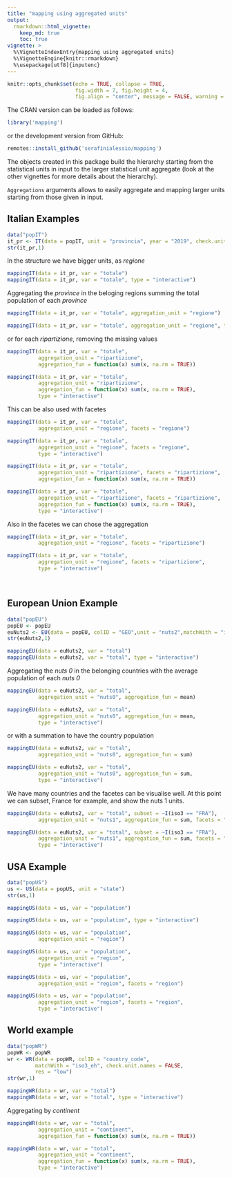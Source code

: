 ```yaml
---
title: "mapping using aggregated units"
output: 
  rmarkdown::html_vignette:
    keep_md: true 
    toc: true
vignette: >
  %\VignetteIndexEntry{mapping using aggregated units}
  %\VignetteEngine{knitr::rmarkdown}
  %\usepackage[utf8]{inputenc}
---
```


```r
knitr::opts_chunk$set(echo = TRUE, collapse = TRUE, 
                      fig.width = 7, fig.height = 4,
                      fig.align = "center", message = FALSE, warning = FALSE)

```

The CRAN version can be loaded as follows:
```r
library('mapping')
```

or the development version from GitHub:

```r
remotes::install_github('serafinialessio/mapping')
```

The objects created in this package build the hierarchy starting from the statistical units in input to the larger statistical unit aggregate (look at the other vignettes for more details about the hierarchy).

`Aggregations` arguments allows to easily aggregate and mapping larger units starting from those given in input. 


## Italian Examples

```r
data("popIT")
it_pr <- IT(data = popIT, unit = "provincia", year = "2019", check.unit.names = FALSE)
str(it_pr,1)
```

In the structure we have bigger units, as *regione*

```r
mappingIT(data = it_pr, var = "totale")
mappingIT(data = it_pr, var = "totale", type = "interactive")
```

Aggregating the *province* in the beloging regions  summing the total population of each *province*

```r
mappingIT(data = it_pr, var = "totale", aggregation_unit = "regione")

```
```r
mappingIT(data = it_pr, var = "totale", aggregation_unit = "regione", type = "interactive")
```


or for each *ripartizione*, removing the missing values

```r
mappingIT(data = it_pr, var = "totale", 
          aggregation_unit = "ripartizione", 
          aggregation_fun = function(x) sum(x, na.rm = TRUE))

mappingIT(data = it_pr, var = "totale", 
          aggregation_unit = "ripartizione", 
          aggregation_fun = function(x) sum(x, na.rm = TRUE),
          type = "interactive")
```

This can be also used with facetes

```r
mappingIT(data = it_pr, var = "totale", 
          aggregation_unit = "regione", facets = "regione")

mappingIT(data = it_pr, var = "totale", 
          aggregation_unit = "regione", facets = "regione",
          type = "interactive")

mappingIT(data = it_pr, var = "totale", 
          aggregation_unit = "ripartizione", facets = "ripartizione", 
          aggregation_fun = function(x) sum(x, na.rm = TRUE))

mappingIT(data = it_pr, var = "totale", 
          aggregation_unit = "ripartizione", facets = "ripartizione", 
          aggregation_fun = function(x) sum(x, na.rm = TRUE),
          type = "interactive")
```

Also in the facetes we can chose the aggregation

```r
mappingIT(data = it_pr, var = "totale", 
          aggregation_unit = "regione", facets = "ripartizione")

mappingIT(data = it_pr, var = "totale", 
          aggregation_unit = "regione", facets = "ripartizione",
          type = "interactive")

```

<br/>

## European Union Example

```r
data("popEU")
popEU <- popEU
euNuts2 <- EU(data = popEU, colID = "GEO",unit = "nuts2",matchWith = "id")
str(euNuts2,1)
```

```r
mappingEU(data = euNuts2, var = "total")
mappingEU(data = euNuts2, var = "total", type = "interactive")
```

Aggregating the *nuts 0* in the belonging countries with the average population of each *nuts 0*

```r
mappingEU(data = euNuts2, var = "total", 
          aggregation_unit = "nuts0", aggregation_fun = mean)

mappingEU(data = euNuts2, var = "total", 
          aggregation_unit = "nuts0", aggregation_fun = mean,
          type = "interactive")
```

or with a summation to have the country population

```r
mappingEU(data = euNuts2, var = "total", 
          aggregation_unit = "nuts0", aggregation_fun = sum)

mappingEU(data = euNuts2, var = "total", 
          aggregation_unit = "nuts0", aggregation_fun = sum,
          type = "interactive")
```

We have many countries and the facetes can be visualise well. At this point we can subset, France for example, and show the nuts 1 units.

```r
mappingEU(data = euNuts2, var = "total", subset = ~I(iso3 == "FRA"),
          aggregation_unit = "nuts1", aggregation_fun = sum, facets = "nuts1")


```

```r
mappingEU(data = euNuts2, var = "total", subset = ~I(iso3 == "FRA"),
          aggregation_unit = "nuts1", aggregation_fun = sum, facets = "nuts1",
          type = "interactive")
```


## USA Example

```r
data("popUS")
us <- US(data = popUS, unit = "state")
str(us,1)
```

```r
mappingUS(data = us, var = "population")

mappingUS(data = us, var = "population", type = "interactive")

```

```r
mappingUS(data = us, var = "population", 
          aggregation_unit = "region")

mappingUS(data = us, var = "population", 
          aggregation_unit = "region",
          type = "interactive")

```
```r
mappingUS(data = us, var = "population", 
          aggregation_unit = "region", facets = "region")

mappingUS(data = us, var = "population", 
          aggregation_unit = "region", facets = "region",
          type = "interactive")
```



## World example

```r
data("popWR")
popWR <- popWR
wr <- WR(data = popWR, colID = "country_code",
         matchWith = "iso3_eh", check.unit.names = FALSE,
         res = "low")
str(wr,1)
```

```r
mappingWR(data = wr, var = "total")
mappingWR(data = wr, var = "total", type = "interactive")

```

Aggregating by *continent*

```r
mappingWR(data = wr, var = "total", 
          aggregation_unit = "continent", 
          aggregation_fun = function(x) sum(x, na.rm = TRUE))

mappingWR(data = wr, var = "total", 
          aggregation_unit = "continent", 
          aggregation_fun = function(x) sum(x, na.rm = TRUE),
          type = "interactive")
```


